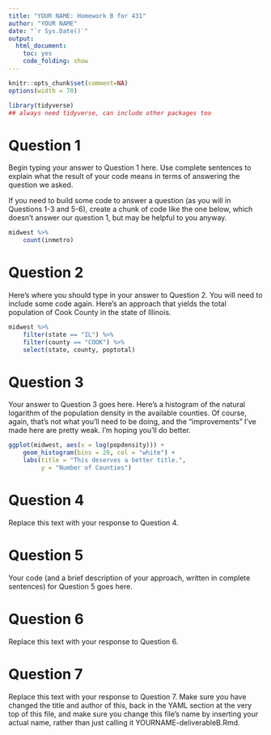 ```yaml
---
title: "YOUR NAME: Homework B for 431"
author: "YOUR NAME"
date: "`r Sys.Date()`"
output:
  html_document:
    toc: yes
    code_folding: show
---
```


```r
knitr::opts_chunk$set(comment=NA)
options(width = 70)
```

```r
library(tidyverse)
## always need tidyverse, can include other packages too
```

# Question 1

Begin typing your answer to Question 1 here. Use complete sentences to explain what the result of your code means in terms of answering the question we asked.

If you need to build some code to answer a question (as you will in Questions 1-3 and 5-6), create a chunk of code like the one below, which doesn't answer our question 1, but may be helpful to you anyway.

```r
midwest %>%
    count(inmetro)  
```

# Question 2

Here's where you should type in your answer to Question 2. You will need to include some code again. Here's an approach that yields the total population of Cook County in the state of Illinois.

```r
midwest %>%
    filter(state == "IL") %>%
    filter(county == "COOK") %>%
    select(state, county, poptotal)
```

# Question 3

Your answer to Question 3 goes here. Here's a histogram of the  natural logarithm of the population density in the available counties. Of course, again, that's not what you'll need to be doing, and the "improvements" I've made here are pretty weak. I'm hoping you'll do better.

```r
ggplot(midwest, aes(x = log(popdensity))) +
    geom_histogram(bins = 20, col = "white") + 
    labs(title = "This deserves a better title.",
         y = "Number of Counties")
```

# Question 4

Replace this text with your response to Question 4.

# Question 5

Your code (and a brief description of your approach, written in complete sentences) for Question 5 goes here.

# Question 6

Replace this text with your response to Question 6.

# Question 7

Replace this text with your response to Question 7. Make sure you have changed the title and author of this, back in the YAML section at the very top of this file, and make sure you change this file's name by inserting your actual name, rather than just calling it YOURNAME-deliverableB.Rmd. 

